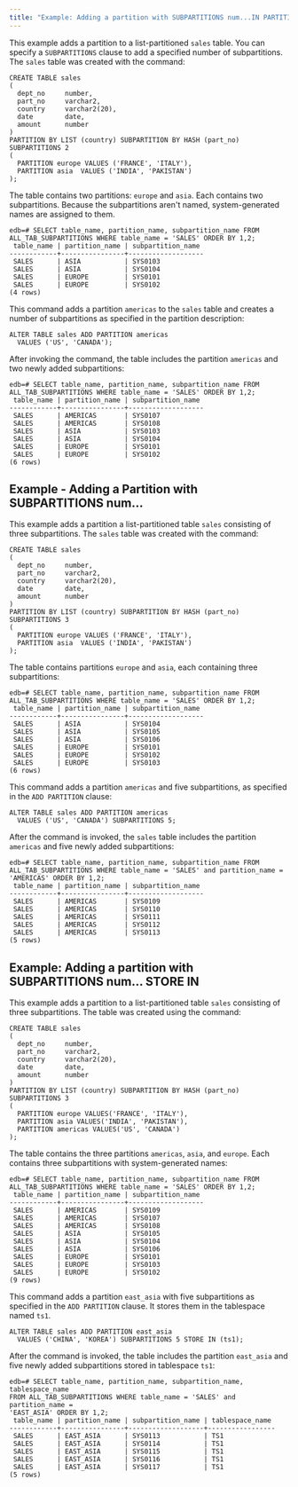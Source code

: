 ```yaml
---
title: "Example: Adding a partition with SUBPARTITIONS num...IN PARTITION DESCRIPTION"
---
```


<div id="example_adding_a_partition_with_subpartitions_number" class="registered_link"></div>

This example adds a partition to a list-partitioned `sales` table. You can specify a `SUBPARTITIONS` clause to add a specified number of subpartitions. The `sales` table was created with the command:

```text
CREATE TABLE sales
(
  dept_no     number,
  part_no     varchar2,
  country     varchar2(20),
  date        date,
  amount      number
)
PARTITION BY LIST (country) SUBPARTITION BY HASH (part_no) SUBPARTITIONS 2
(
  PARTITION europe VALUES ('FRANCE', 'ITALY'),
  PARTITION asia  VALUES ('INDIA', 'PAKISTAN')
);
```

The table contains two partitions: `europe` and `asia`. Each contains two subpartitions. Because the subpartitions aren't named, system-generated names are assigned to them.

```text
edb=# SELECT table_name, partition_name, subpartition_name FROM
ALL_TAB_SUBPARTITIONS WHERE table_name = 'SALES' ORDER BY 1,2;
 table_name | partition_name | subpartition_name
------------+----------------+-------------------
 SALES      | ASIA           | SYS0103
 SALES      | ASIA           | SYS0104
 SALES      | EUROPE         | SYS0101
 SALES      | EUROPE         | SYS0102
(4 rows)
```

This command adds a partition `americas` to the `sales` table and creates a number of subpartitions as specified in the partition description:

```text
ALTER TABLE sales ADD PARTITION americas
  VALUES ('US', 'CANADA');
```

After invoking the command, the table includes the partition `americas` and two newly added subpartitions:

```text
edb=# SELECT table_name, partition_name, subpartition_name FROM
ALL_TAB_SUBPARTITIONS WHERE table_name = 'SALES' ORDER BY 1,2;
 table_name | partition_name | subpartition_name
------------+----------------+-------------------
 SALES      | AMERICAS       | SYS0107
 SALES      | AMERICAS       | SYS0108
 SALES      | ASIA           | SYS0103
 SALES      | ASIA           | SYS0104
 SALES      | EUROPE         | SYS0101
 SALES      | EUROPE         | SYS0102
(6 rows)
```

## Example - Adding a Partition with SUBPARTITIONS num...

This example adds a partition a list-partitioned table `sales` consisting of three subpartitions. The `sales` table was created with the command:

```text
CREATE TABLE sales
(
  dept_no     number,
  part_no     varchar2,
  country     varchar2(20),
  date        date,
  amount      number
)
PARTITION BY LIST (country) SUBPARTITION BY HASH (part_no) SUBPARTITIONS 3
(
  PARTITION europe VALUES ('FRANCE', 'ITALY'),
  PARTITION asia  VALUES ('INDIA', 'PAKISTAN')
);
```

The table contains partitions `europe` and `asia`, each containing three subpartitions:

```text
edb=# SELECT table_name, partition_name, subpartition_name FROM
ALL_TAB_SUBPARTITIONS WHERE table_name = 'SALES' ORDER BY 1,2;
 table_name | partition_name | subpartition_name
------------+----------------+-------------------
 SALES      | ASIA           | SYS0104
 SALES      | ASIA           | SYS0105
 SALES      | ASIA           | SYS0106
 SALES      | EUROPE         | SYS0101
 SALES      | EUROPE         | SYS0102
 SALES      | EUROPE         | SYS0103
(6 rows)
```

This command adds a partition `americas` and five subpartitions, as specified in the `ADD PARTITION` clause:

```text
ALTER TABLE sales ADD PARTITION americas
  VALUES ('US', 'CANADA') SUBPARTITIONS 5;
```

After the command is invoked, the `sales` table includes the partition `americas` and five newly added subpartitions:

```text
edb=# SELECT table_name, partition_name, subpartition_name FROM
ALL_TAB_SUBPARTITIONS WHERE table_name = 'SALES' and partition_name =
'AMERICAS' ORDER BY 1,2;
 table_name | partition_name | subpartition_name
------------+----------------+-------------------
 SALES      | AMERICAS       | SYS0109
 SALES      | AMERICAS       | SYS0110
 SALES      | AMERICAS       | SYS0111
 SALES      | AMERICAS       | SYS0112
 SALES      | AMERICAS       | SYS0113
(5 rows)
```

## Example: Adding a partition with SUBPARTITIONS num... STORE IN

This example adds a partition to a list-partitioned table `sales` consisting of three subpartitions. The table was created using the command:

```text
CREATE TABLE sales
(
  dept_no     number,
  part_no     varchar2,
  country     varchar2(20),
  date        date,
  amount      number
)
PARTITION BY LIST (country) SUBPARTITION BY HASH (part_no) SUBPARTITIONS 3
(
  PARTITION europe VALUES('FRANCE', 'ITALY'),
  PARTITION asia VALUES('INDIA', 'PAKISTAN'),
  PARTITION americas VALUES('US', 'CANADA')
);
```

The table contains the three partitions `americas`, `asia`, and `europe`. Each contains three subpartitions with system-generated names:

```text
edb=# SELECT table_name, partition_name, subpartition_name FROM
ALL_TAB_SUBPARTITIONS WHERE table_name = 'SALES' ORDER BY 1,2;
 table_name | partition_name | subpartition_name
------------+----------------+-------------------
 SALES      | AMERICAS       | SYS0109
 SALES      | AMERICAS       | SYS0107
 SALES      | AMERICAS       | SYS0108
 SALES      | ASIA           | SYS0105
 SALES      | ASIA           | SYS0104
 SALES      | ASIA           | SYS0106
 SALES      | EUROPE         | SYS0101
 SALES      | EUROPE         | SYS0103
 SALES      | EUROPE         | SYS0102
(9 rows)
```

This command adds a partition `east_asia` with five subpartitions as specified in the `ADD PARTITION` clause. It stores them in the tablespace named `ts1`.

```text
ALTER TABLE sales ADD PARTITION east_asia
  VALUES ('CHINA', 'KOREA') SUBPARTITIONS 5 STORE IN (ts1);
```

After the command is invoked, the table includes the partition `east_asia` and five newly added subpartitions stored in tablespace `ts1`:

```text
edb=# SELECT table_name, partition_name, subpartition_name, tablespace_name
FROM ALL_TAB_SUBPARTITIONS WHERE table_name = 'SALES' and partition_name =
'EAST_ASIA' ORDER BY 1,2;
 table_name | partition_name | subpartition_name | tablespace_name
------------+----------------+-------------------+-----------------
 SALES      | EAST_ASIA      | SYS0113           | TS1
 SALES      | EAST_ASIA      | SYS0114           | TS1
 SALES      | EAST_ASIA      | SYS0115           | TS1
 SALES      | EAST_ASIA      | SYS0116           | TS1
 SALES      | EAST_ASIA      | SYS0117           | TS1
(5 rows)
```
